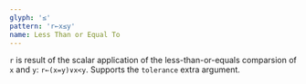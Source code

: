 ```yaml
---
glyph: '≤'
pattern: 'r←x≤y'
name: Less Than or Equal To
---
```


`r` is result of the scalar application of the less-than-or-equals comparsion of `x` and `y`: `r←(x=y)∨x<y`. Supports the `tolerance` extra argument.